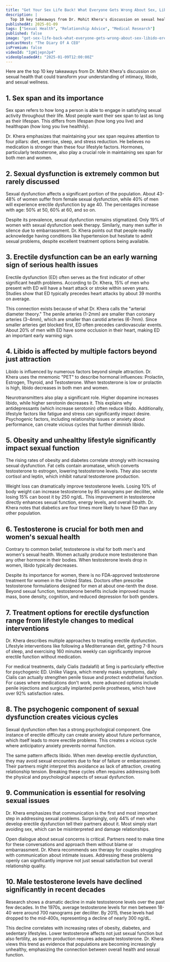 ```yaml
---
title: "Get Your Sex Life Back! What Everyone Gets Wrong About Sex, Libido & Erectile Dysfunction - Dr Khera"
description: |
  Top 10 key takeaways from Dr. Mohit Khera's discussion on sexual health that could transform your understanding of intimacy, libido, and sexual wellness.
publishedAt: 2025-01-09
tags: ["Sexual Health", "Relationship Advice", "Medical Research"]
published: false
image: "get-sex-life-back-what-everyone-gets-wrong-about-sex-libido-erectile-dysfunction-mohit-khera.jpg"
podcastHost: "The Diary Of A CEO"
isPremium: false
videoId: "IgW1jepnJp4"
videoUploadedAt: "2025-01-09T12:00:00Z"
---
```



<PodcastSummaryPageLayout frontmatter={frontmatter}>

Here are the top 10 key takeaways from Dr. Mohit Khera's discussion on sexual health that could transform your understanding of intimacy, libido, and sexual wellness.

## 1. Sex span and its importance

Sex span refers to how long a person is able to engage in satisfying sexual activity throughout their life. Most people want their sex span to last as long as their lifespan. This differs from lifespan (how long you live) and healthspan (how long you live healthily).

Dr. Khera emphasizes that maintaining your sex span requires attention to four pillars: diet, exercise, sleep, and stress reduction. He believes no medication is stronger than these four lifestyle factors. Hormones, particularly testosterone, also play a crucial role in maintaining sex span for both men and women.

## 2. Sexual dysfunction is extremely common but rarely discussed

Sexual dysfunction affects a significant portion of the population. About 43-48% of women suffer from female sexual dysfunction, while 40% of men will experience erectile dysfunction by age 40. The percentages increase with age: 50% at 50, 60% at 60, and so on.

Despite its prevalence, sexual dysfunction remains stigmatized. Only 19% of women with sexual dysfunction seek therapy. Similarly, many men suffer in silence due to embarrassment. Dr. Khera points out that people readily acknowledge having conditions like hypertension but hesitate to admit sexual problems, despite excellent treatment options being available.

## 3. Erectile dysfunction can be an early warning sign of serious health issues

Erectile dysfunction (ED) often serves as the first indicator of other significant health problems. According to Dr. Khera, 15% of men who present with ED will have a heart attack or stroke within seven years. Studies show that ED typically precedes heart attacks by about 39 months on average.

This connection exists because of what Dr. Khera calls the "arterial diameter theory." The penile arteries (1-2mm) are smaller than coronary arteries (3-4mm), which are smaller than carotid arteries (6-7mm). Since smaller arteries get blocked first, ED often precedes cardiovascular events. About 20% of men with ED have some occlusion in their heart, making ED an important early warning sign.

## 4. Libido is affected by multiple factors beyond just attraction

Libido is influenced by numerous factors beyond simple attraction. Dr. Khera uses the mnemonic "PET" to describe hormonal influences: Prolactin, Estrogen, Thyroid, and Testosterone. When testosterone is low or prolactin is high, libido decreases in both men and women.

Neurotransmitters also play a significant role. Higher dopamine increases libido, while higher serotonin decreases it. This explains why antidepressants (which increase serotonin) often reduce libido. Additionally, lifestyle factors like fatigue and stress can significantly impact desire. Psychogenic factors, including relationship issues or anxiety about performance, can create vicious cycles that further diminish libido.

## 5. Obesity and unhealthy lifestyle significantly impact sexual function

The rising rates of obesity and diabetes correlate strongly with increasing sexual dysfunction. Fat cells contain aromatase, which converts testosterone to estrogen, lowering testosterone levels. They also secrete cortisol and leptin, which inhibit natural testosterone production.

Weight loss can dramatically improve testosterone levels. Losing 10% of body weight can increase testosterone by 85 nanograms per deciliter, while losing 15% can boost it by 250 ng/dL. This improvement in testosterone directly enhances sexual function, energy levels, and overall health. Dr. Khera notes that diabetics are four times more likely to have ED than any other population.

## 6. Testosterone is crucial for both men and women's sexual health

Contrary to common belief, testosterone is vital for both men's and women's sexual health. Women actually produce more testosterone than any other hormone in their bodies. When testosterone levels drop in women, libido typically decreases.

Despite its importance for women, there is no FDA-approved testosterone treatment for women in the United States. Doctors often prescribe testosterone formulations designed for men at about one-tenth the dose. Beyond sexual function, testosterone benefits include improved muscle mass, bone density, cognition, and reduced depression for both genders.

## 7. Treatment options for erectile dysfunction range from lifestyle changes to medical interventions

Dr. Khera describes multiple approaches to treating erectile dysfunction. Lifestyle interventions like following a Mediterranean diet, getting 7-8 hours of sleep, and exercising 160 minutes weekly can significantly improve erectile function without medication.

For medical treatments, daily Cialis (tadalafil) at 5mg is particularly effective for psychogenic ED. Unlike Viagra, which merely masks symptoms, daily Cialis can actually strengthen penile tissue and protect endothelial function. For cases where medications don't work, more advanced options include penile injections and surgically implanted penile prostheses, which have over 92% satisfaction rates.

## 8. The psychogenic component of sexual dysfunction creates vicious cycles

Sexual dysfunction often has a strong psychological component. One instance of erectile difficulty can create anxiety about future performance, which itself leads to more erectile problems. This creates a vicious cycle where anticipatory anxiety prevents normal function.

The same pattern affects libido. When men develop erectile dysfunction, they may avoid sexual encounters due to fear of failure or embarrassment. Their partners might interpret this avoidance as lack of attraction, creating relationship tension. Breaking these cycles often requires addressing both the physical and psychological aspects of sexual dysfunction.

## 9. Communication is essential for resolving sexual issues

Dr. Khera emphasizes that communication is the first and most important step in addressing sexual problems. Surprisingly, only 44% of men who develop erectile dysfunction tell their partners about it. Most simply start avoiding sex, which can be misinterpreted and damage relationships.

Open dialogue about sexual concerns is critical. Partners need to make time for these conversations and approach them without blame or embarrassment. Dr. Khera recommends sex therapy for couples struggling with communication about intimate issues. Addressing these problems openly can significantly improve not just sexual satisfaction but overall relationship quality.

## 10. Male testosterone levels have declined significantly in recent decades

Research shows a dramatic decline in male testosterone levels over the past few decades. In the 1970s, average testosterone levels for men between 18-40 were around 700 nanograms per deciliter. By 2015, these levels had dropped to the mid-400s, representing a decline of nearly 300 ng/dL.

This decline correlates with increasing rates of obesity, diabetes, and sedentary lifestyles. Lower testosterone affects not just sexual function but also fertility, as sperm production requires adequate testosterone. Dr. Khera views this trend as evidence that populations are becoming increasingly unhealthy, emphasizing the connection between overall health and sexual function.

</PodcastSummaryPageLayout>
